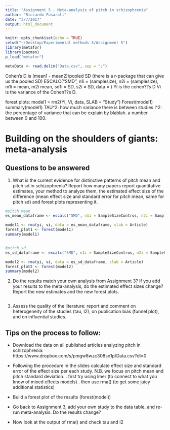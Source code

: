 ```yaml
---
title: "Assignment 5 - Meta-analysis of pitch in schizophrenia"
author: "Riccardo Fusaroli"
date: "3/7/2017"
output: html_document
---
```


```r
knitr::opts_chunk$set(echo = TRUE)
setwd("~/Desktop/Experimental methods 3/Assignment 5")
library(metafor)
library(pacman)
p_load("metafor")

metaData <- read.delim("Data.csv", sep = ";")
```

Cohen's D is (mean1 - mean2)/pooled SD (there is a r-package that can give us the pooled SD)
ESCALC("SMD", n1i = (samplesize), n2i = (samplesize), m1i = mean, m2i mean, sd1i = SD, s2i = SD, data = ) Yi is the cohen??s D Vi is the variance of the Cohen??s D.

forest plots: 
model1 = rm2(Yi, Vi, data, SLAB = "Study")
Forest(model1)
summary(model1)
  TAU^2: how much variance there is between studies
  I^2: the percentage of variance that can be explain by blablah. a number between 0 and 100.

# Building on the shoulders of giants: meta-analysis

## Questions to be answered

1. What is the current evidence for distinctive patterns of pitch mean and pitch sd in schizophrenia? Report how many papers report quantitative estimates, your method to analyze them, the estimated effect size of the difference (mean effect size and standard error for pitch mean, same for pitch sd) and forest plots representing it. 

```r

#pitch mean
es_mean_dataframe <- escalc("SMD", n1i = SampleSizeContros, n2i = SampleSizeSchizo, m1i = PitchMeanControls, m2i = PitchMeanSchizo, sd1i = PitchMeanControlsSD, sd2i = PitchMeanSchizoSD, data = metaData)

model1 <- rma(yi, vi, data = es_mean_dataframe, slab = Article)
forest_plot1 <- forest(model1)
summary(model1)


#pitch sd
es_sd_dataframe <- escalc("SMD", n1i = SampleSizeContros, n2i = SampleSizeSchizo, m1i = PitchSDControls, m2i = PitchSDSchizo, sd1i = PitchSDControlsSD, sd2i = PitchSDSchizoSD, data = metaData)

model2 <- rma(yi, vi, data = es_sd_dataframe, slab = Article)
forest_plot2 <- forest(model2)
summary(model2)
```

2. Do the results match your own analysis from Assignment 3? If you add your results to the meta-analysis, do the estimated effect sizes change? Report the new estimates and the new forest plots.

```r


```

3. Assess the quality of the literature: report and comment on heterogeneity of the studies (tau, I2), on publication bias (funnel plot), and on influential studies.

## Tips on the process to follow:

- Download the data on all published articles analyzing pitch in schizophrenia: https://www.dropbox.com/s/pmgw8wzc308so1p/Data.csv?dl=0
- Following the procedure in the slides calculate effect size and standard error of the effect size per each study. N.B. we focus on pitch mean and pitch standard deviation.
 . first try using lmer (to connect to what you know of mixed effects models)
 . then use rma() (to get some juicy additional statistics)

- Build a forest plot of the results (forest(model))
 
- Go back to Assignment 3, add your own study to the data table, and re-run meta-analysis. Do the results change?

- Now look at the output of rma() and check tau and I2
